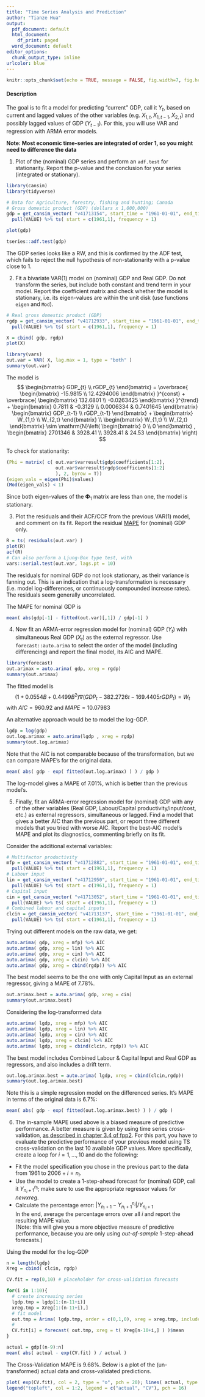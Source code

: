 ```yaml
---
title: "Time Series Analysis and Prediction"
author: "Tianze Hua"
output:
  pdf_document: default
  html_document:
    df_print: paged
  word_document: default
editor_options:
  chunk_output_type: inline
urlcolor: blue
---
```


```r
knitr::opts_chunk$set(echo = TRUE, message = FALSE, fig.width=7, fig.height=5)
```

#### Description

The goal is to fit a model for predicting "current" GDP, call it $Y_t$, based on current and lagged values of the other variables (e.g. $X_{1,t}, X_{1,t-1}, X_{2,t}$) and possibly lagged values of GDP ($Y_{t-1}$). For this, you will use VAR and regression with ARMA error models. 

**Note: Most economic time-series are integrated of order 1, so you might need to difference the data**



1. Plot of the (nominal) GDP series and perform an `adf.test` for stationarity. Report the p-value and the conclusion for your series (integrated or stationary).

```r
library(cansim)
library(tidyverse)

# Data for Agriculture, forestry, fishing and hunting; Canada
# Gross domestic product (GDP) (dollars x 1,000,000) 
gdp = get_cansim_vector( "v41713154", start_time = "1961-01-01", end_time = "2016-12-01") %>% 
  pull(VALUE) %>% ts( start = c(1961,1), frequency = 1)

plot(gdp)

tseries::adf.test(gdp)
```

The GDP series looks like a RW, and this is confirmed by the ADF test, which fails to reject the null hypothesis of non-stationarity with a p-value close to 1. 

2. Fit a bivariate VAR(1) model on (nominal) GDP and Real GDP. Do not transform the series, but include both constant and trend term in your model. Report the coefficient matrix and check whether the model is stationary, i.e. its eigen-values are within the unit disk (use functions `eigen` and `Mod`).  

```r
# Real gross domestic product (GDP)
rgdp = get_cansim_vector( "v41712933", start_time = "1961-01-01", end_time = "2016-12-01") %>% 
  pull(VALUE) %>% ts( start = c(1961,1), frequency = 1)

X = cbind( gdp, rgdp)
plot(X)

library(vars)
out.var = VAR( X, lag.max = 1, type = "both" )
summary(out.var)
```

The model is 
$$
\begin{bmatrix} GDP_{t} \\ rGDP_{t} \end{bmatrix} = 
\overbrace{ \begin{bmatrix} -15.9815 \\ 12.4294006 \end{bmatrix} }^{const} +
\overbrace{ \begin{bmatrix} 132.6801 \\ -0.0263425 \end{bmatrix} }^{trend} +
\begin{bmatrix} 0.7811  & -0.3129  \\ 0.0006334 &  0.7401645   \end{bmatrix} 
\begin{bmatrix} GDP_{t-1} \\ rGDP_{t-1} \end{bmatrix} +
\begin{bmatrix} W_{1,t} \\ W_{2,t} \end{bmatrix} \\
\begin{bmatrix} W_{1,t} \\ W_{2,t} \end{bmatrix} \sim \mathrm{N}\left( 
\begin{bmatrix} 0 \\ 0 \end{bmatrix} ,
\begin{bmatrix}  2701346 & 3928.41 \\ 3928.41  & 24.53 \end{bmatrix} 
\right)
$$


To check for stationarity:
```r
(Phi = matrix( c( out.var$varresult$gdp$coefficients[1:2], 
                  out.var$varresult$rgdp$coefficients[1:2]
                  ), 2, byrow = T))
(eigen_vals = eigen(Phi)$values)
(Mod(eigen_vals) < 1)
```
Since both eigen-values of the $\boldsymbol \Phi_1$ matrix are less than one, the model is stationary.

3. Plot the residuals and their ACF/CCF from the previous VAR(1) model, and comment on its fit. Report the residual [MAPE](https://en.wikipedia.org/wiki/Mean_absolute_percentage_error) for (nominal) GDP only.


```r
R = ts( residuals(out.var) )
plot(R)
acf(R)
# Can also perform a Ljung-Box type test, with 
vars::serial.test(out.var, lags.pt = 10)
```

The residuals for nominal GDP do not look stationary, as their variance is fanning out. This is an indication that a log-transformation is necessary (i.e. model log-differences, or continuously compounded increase rates). The residuals seem generally uncorrelated.

The MAPE for nominal GDP is 
```r
mean( abs(gdp[-1] - fitted(out.var)[,1]) / gdp[-1] )
```


4. Now fit an ARMA-error regression model for (nominal) GDP ($Y_t$) with simultaneous Real GDP ($X_t$) as the external regressor. Use `forecast::auto.arima` to select the order of the model (including differencing) and report the final model, its AIC and MAPE. 

```r
library(forecast)
out.arimax = auto.arima( gdp, xreg = rgdp) 
summary(out.arimax)
```

The fitted model is 
$$ (1 + 0.0554B + 0.4499B^2) \nabla ( GDP_t - 382.2726 t - 169.4405 rGDP_t) = W_t   $$
with $AIC=960.92$ and $MAPE = 10.07983%$

An alternative approach would be to model the log-GDP.
```r
lgdp = log(gdp)
out.log.arimax = auto.arima(lgdp , xreg = rgdp)
summary(out.log.arimax)
```

Note that the AIC is not comparable because of the transformation, but we can compare MAPE's for the original data. 
```r
mean( abs( gdp - exp( fitted(out.log.arimax) ) ) / gdp )
```
The log-model gives a MAPE of 7.01%, which is better than the previous model's.

5. Finally, fit an ARMA-error regression model for (nominal) GDP with any of the other variables (Real GDP, Labour/Capital productivity/input/cost, etc.) as external regressors, simultaneous or lagged. Find a model that gives a better AIC than the previous part, or report three different models that you tried with worse AIC. Report the best-AIC model's MAPE and plot its diagnostics, commenting briefly on its fit. 

Consider the additional external variables:
```r
# Multifactor productivity 
mfp = get_cansim_vector( "v41712882", start_time = "1961-01-01", end_time = "2016-12-01") %>% 
  pull(VALUE) %>% ts( start = c(1961,1), frequency = 1)
# Labour input
lin = get_cansim_vector( "v41712950", start_time = "1961-01-01", end_time = "2016-12-01") %>% 
  pull(VALUE) %>% ts( start = c(1961,1), frequency = 1)
# Capital input
cin = get_cansim_vector( "v41713052", start_time = "1961-01-01", end_time = "2016-12-01") %>% 
  pull(VALUE) %>% ts( start = c(1961,1), frequency = 1)
# Combined labour and capital inputs
clcin = get_cansim_vector( "v41713137", start_time = "1961-01-01", end_time = "2016-12-01") %>% 
  pull(VALUE) %>% ts( start = c(1961,1), frequency = 1)
```

Trying out  different models on the raw data, we get:

```r
auto.arima( gdp, xreg = mfp) %>% AIC
auto.arima( gdp, xreg = lin) %>% AIC
auto.arima( gdp, xreg = cin) %>% AIC
auto.arima( gdp, xreg = clcin) %>% AIC
auto.arima( gdp, xreg = cbind(rgdp)) %>% AIC
```

The best model seems to be the one with only Capital Input as an external regressor, giving a MAPE of 7.78%. 

```r
out.arimax.best = auto.arima( gdp, xreg = cin) 
summary(out.arimax.best)
```

Considering the log-transformed data
```r
auto.arima( lgdp, xreg = mfp) %>% AIC
auto.arima( lgdp, xreg = lin) %>% AIC
auto.arima( lgdp, xreg = cin) %>% AIC
auto.arima( lgdp, xreg = clcin) %>% AIC
auto.arima( lgdp, xreg = cbind(clcin, rgdp)) %>% AIC
```

The best model includes Combined Labour & Capital Input and Real GDP as regressors, and also includes a drift term.

```r
out.log.arimax.best = auto.arima( lgdp, xreg = cbind(clcin,rgdp))
summary(out.log.arimax.best)
```

Note this is a simple regression model on the differenced series. It's MAPE in terms of the original data is 6.7%:

```r
mean( abs( gdp - exp( fitted(out.log.arimax.best) ) ) / gdp )
```



6. The in-sample MAPE used above is a biased measure of predictive performance. A better measure is given by using time series cross-validation, [as described in chapter 3.4 of fpp2](https://otexts.com/fpp2/accuracy.html). For this part, you have to evaluate the predictive performance of your previous model using TS cross-validation on the last 10 available GDP values. More specifically, create a loop for $i=1,\ldots,10$ and do the following:
+  Fit the model specification you chose in the previous part to the data from $1961$ to $2006+i=n_i$.
+  Use the model to create a 1-step-ahead forecast for (nominal) GDP, call it $Y_{n_i+1}^{n_i}$; make sure to use the appropriate regressor values for $newxreg$.
+  Calculate the percentage error: $|Y_{n_i+1} - Y_{n_i+1}^{n_i}|/Y_{n_i+1}$  
In the end, average the percentage errors over all $i$ and report the resulting MAPE value.  
(Note: this will give you a more objective measure of predictive performance, because you are only using  *out-of-sample* 1-step-ahead forecasts.)


Using the model for the log-GDP

```r
n = length(lgdp)
Xreg = cbind( clcin, rgdp)

CV.fit = rep(0,10) # placeholder for cross-validation forecasts

for(i in 1:10){
  # create increasing series
  lgdp.tmp = lgdp[1:(n-11+i)]
  xreg.tmp = Xreg[1:(n-11+i),]
  # fit model
  out.tmp = Arima( lgdp.tmp, order = c(0,1,0), xreg = xreg.tmp, include.drift = T )
  # 
  CV.fit[i] = forecast( out.tmp, xreg = t( Xreg[n-10+i,] ) )$mean
}

actual = gdp[(n-9):n]
mean( abs( actual - exp(CV.fit) ) / actual )
```


The Cross-Validation MAPE is 9.68%. Below is a plot of the (un-transformed) actual data and cross-validated predictions.

```r
plot( exp(CV.fit), col = 2, type = "o", pch = 20); lines( actual, type = "o", pch = 20);
legend("topleft", col = 1:2, legend = c("actual", "CV"), pch = 16)
```




